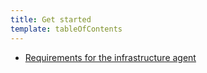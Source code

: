 ```yaml
---
title: Get started
template: tableOfContents
---
```


* [Requirements for the infrastructure agent](/docs/infrastructure/install-infrastructure-agent/get-started/requirements-infrastructure-agent)
